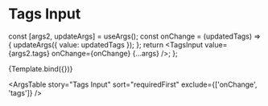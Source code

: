 
<Meta title="Features/Tags/Tags Input" component={TagsInput} />

# Tags Input

  const [args2, updateArgs] = useArgs();
  const onChange = (updatedTags) => {
    updateArgs({ value: updatedTags });
  };
  return <TagsInput value={args2.tags} onChange={onChange} {...args} />;
};

<Canvas>
  <Story
    name="Tags Input"
    args={{
      value: [
        { label: 'tag-1', value: 'tag-1' },
        { label: 'tag-2', value: 'tag-2' },
      ],
      disabled: false,
      hideLabel: false,
      label: '',
      menuPlacement: 'bottom',
      name: '',
      tagError: '',
    }}
    argTypes={{
      disabled: {
        description: 'If true, the component is disabled.',
        table: {
          type: { summary: 'boolean' },
          defaultValue: { summary: 'false' },
        },
      },
      hideLabel: {
        description: 'Removes the label.',
        table: {
          type: { summary: 'boolean' },
          defaultValue: { summary: 'false' },
        },
      },
      label: {
        description: 'The content of the label.',
        table: {
          type: { summary: 'string' },
        },
      },
      menuPlacement: {
        description: 'Changes the placement of the menu.',
        table: {
          defaultValue: { summary: 'bottom' },
        },
      },
      name: {
        description: 'Name attribute of the input field.',
      },
      tagError: {
        description: 'Displays error text below the input field.',
      },
      value: {
        table: {
          type: { summary: 'Tag[]' },
        },
      },
    }}
    height="300px"
  >
    {Template.bind({})}
  </Story>
</Canvas>

<ArgsTable
  story="Tags Input"
  sort="requiredFirst"
  exclude={['onChange', 'tags']}
/>
